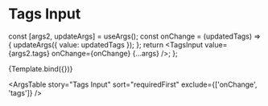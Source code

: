 
<Meta title="Features/Tags/Tags Input" component={TagsInput} />

# Tags Input

  const [args2, updateArgs] = useArgs();
  const onChange = (updatedTags) => {
    updateArgs({ value: updatedTags });
  };
  return <TagsInput value={args2.tags} onChange={onChange} {...args} />;
};

<Canvas>
  <Story
    name="Tags Input"
    args={{
      value: [
        { label: 'tag-1', value: 'tag-1' },
        { label: 'tag-2', value: 'tag-2' },
      ],
      disabled: false,
      hideLabel: false,
      label: '',
      menuPlacement: 'bottom',
      name: '',
      tagError: '',
    }}
    argTypes={{
      disabled: {
        description: 'If true, the component is disabled.',
        table: {
          type: { summary: 'boolean' },
          defaultValue: { summary: 'false' },
        },
      },
      hideLabel: {
        description: 'Removes the label.',
        table: {
          type: { summary: 'boolean' },
          defaultValue: { summary: 'false' },
        },
      },
      label: {
        description: 'The content of the label.',
        table: {
          type: { summary: 'string' },
        },
      },
      menuPlacement: {
        description: 'Changes the placement of the menu.',
        table: {
          defaultValue: { summary: 'bottom' },
        },
      },
      name: {
        description: 'Name attribute of the input field.',
      },
      tagError: {
        description: 'Displays error text below the input field.',
      },
      value: {
        table: {
          type: { summary: 'Tag[]' },
        },
      },
    }}
    height="300px"
  >
    {Template.bind({})}
  </Story>
</Canvas>

<ArgsTable
  story="Tags Input"
  sort="requiredFirst"
  exclude={['onChange', 'tags']}
/>
